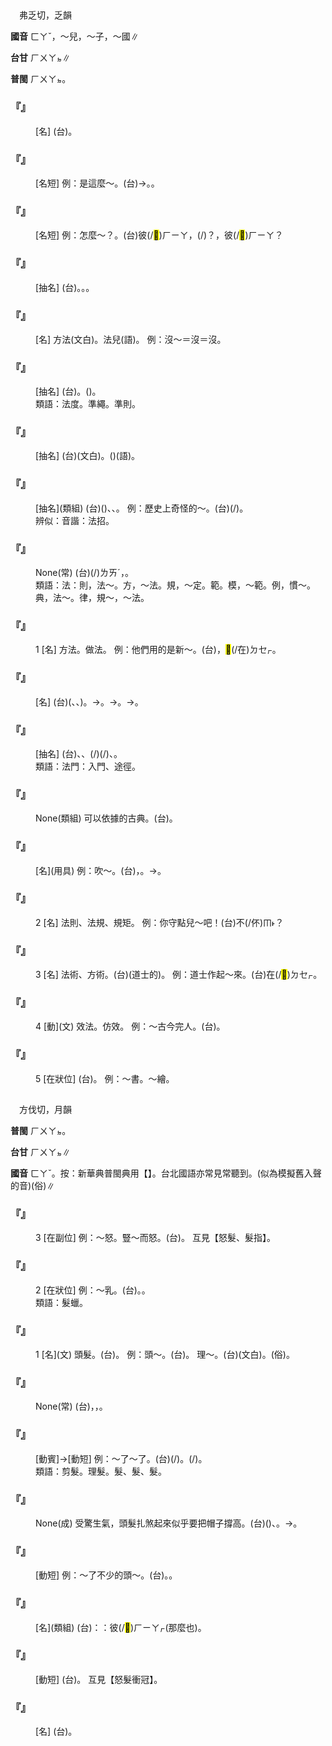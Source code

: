 
=={{ruby|法|ㄈㄚˇ}}==

　弗乏切，乏韻

'''國音''' <rt>ㄈㄚˇ</rt>{{ruby|。|ㄈㄚ}}，～兒{{ruby|。|ㄈㄚˊ}}，～子{{ruby|。|ㄈㄚˋ}}，～國∥

'''台甘''' <rt>ㄏㄨㄚㆵ</rt>∥

'''普閩''' <rt>ㄏㄨㄚㆵ</rt>。

    

==='''『{{ruby|拼|ㄆㄧㄣ}}{{ruby|音|ㄧㄣ}}{{ruby|法|ㄈㄚˇ}}』'''===
: [名] (台){{ruby|用|ㄧㆲ˫}}{{ruby|/|ㄧㄥ˫}}{{ruby|符|ㄏㄨˊ}}{{ruby|號|ㄏㄜ˫}}{{ruby|表|ㄅㄧㄠˋ}}{{ruby|達|ㄉㄚㆵ ͘}}{{ruby|字|ㆢㄧ˫}}{{ruby|/|ㄌㄧ˫}}{{ruby|音|ㄧㆬ}}{{ruby|丌|ㆤ}}{{ruby|方|ㄏㆲ}}{{ruby|法|ㄏㄨㄚㆵ}}。
    

==='''『{{ruby|做|ㄗㄨㄛˋ}}{{ruby|法|ㄈㄚˇ}}{{ruby|兒|ㄦ}}』'''===
: [名短] 例：是這麼～。(台){{ruby|做|ㄗㄨㆤ˪}}{{ruby|/|ㄗㄜ˪}}{{ruby|法|ㄏㄨㄚㆵ}}{{ruby|是|ㄒㄧ˫}}{{ruby|按|ㄢ˪}}{{ruby|爾|ㄋㆤ}}→{{ruby|呢|ㄋㄧ}}。{{ruby|著|ㄉㄧㄜㆷ ͘}}{{ruby|愛|ㄞ˪}}{{ruby|按|ㄢ˪}}{{ruby|爾|ㄋㄧ}}{{ruby|/|ㄋㆤ}}{{ruby|作|ㄗㄜ˪}}。
    

==='''『{{ruby|去|ㄑㄩˋ}}{{ruby|法|ㄈㄚˇ}}{{ruby|兒|ㄦ}}』'''===
: [名短] 例：怎麼～？。(台){{ruby|汝|ㄌㄧˋ}}{{ruby|<mark>&#xffa49;</mark>|ㆠㆤㆷ}}{{ruby|/|ㆠㄨㆤㆷ}}{{ruby|去|ㄎㄧ˪}}{{ruby|到|ㄍㄠ˪}}彼(/<mark>&#xf9075;</mark>)<rt>ㄏㄧㄚ</rt>，{{ruby|按|ㄢˋ}}{{ruby|怎|ㄗㄨㆩˋ}}{{ruby|去|ㄎㄧ˪}}(/{{ruby|行|ㄍㄧㆩˊ}})？{{ruby|汝|ㄌㄧˋ}}{{ruby|按|ㄢ˪}}{{ruby|怎|ㄗㄨㆩˋ}}{{ruby|行|ㄍㄧㆩˊ}}，{{ruby|即|ㄐㄧㄚㆷ}}{{ruby|會|ㄨㆤ˫}}{{ruby|/|ㆤ˫}}{{ruby|得|ㄉㄧㆤㆶ}}{{ruby|/|ㄉㄧㆵ}}{{ruby|去|ㄎㄧ˪}}{{ruby|到|ㄍㄠ˪}}彼(/<mark>&#xf9075;</mark>)<rt>ㄏㄧㄚ</rt>？
    

==='''『{{ruby|佛|ㄈㄛˊ}}{{ruby|法|ㄈㄚˇ}}』'''===
: [抽名] (台){{ruby|佛|ㄏㄨㆵ ͘}}{{ruby|教|ㄍㄠ˪}}{{ruby|丌|ㆤ}}{{ruby|思|ㄙㄨ˫}}{{ruby|想|ㄒㄧㆲˋ}}。{{ruby|真|ㄐㄧㄣ}}{{ruby|理|ㄌㄧˋ}}。{{ruby|力|ㄌㄧㆤㆶ ͘}}{{ruby|量|ㄌㄧㆲ˫}}。
    

==='''『{{ruby|法|ㄈㄚˇ}}{{ruby|兒|ㄦ}}』'''===
: [名] 方法(文白)。法兒(語)。 例：沒～＝沒{{ruby|法|ㄈㄚ}}{{ruby|兒|ㄦ}}＝沒{{ruby|法|ㄈㄚˊ}}{{ruby|子|·ㄗˇ}}。
    

==='''『{{ruby|法|ㄈㄚˇ}}{{ruby|則|ㄗㄜˊ}}』'''===
: [抽名] (台){{ruby|法|ㄏㄨㄚㆵ}}{{ruby|則|ㄐㄧㆤㆶ}}。{{ruby|值|ㄉㄚㆵ ͘}}{{ruby|得|ㄉㄧㆵ}}{{ruby|學|ㄏㄚㆶ ͘}}{{ruby|習|ㄒㄧㆴ ͘}}({{ruby|遵|ㄗㄨㄣ}}{{ruby|循|ㄙㄨㄣˊ}}){{ruby|丌|ㆤ}}{{ruby|方|ㄏㆲ}}{{ruby|法|ㄏㄨㄚㆵ}}{{ruby|或|ㄧㄚㆷ ͘}}{{ruby|是|ㄒㄧ˫}}{{ruby|道|ㄉㄜ˫}}{{ruby|理|ㄌㄧˋ}}。
:類語：法度。準繩。準則。
:
    

==='''『{{ruby|法|ㄈㄚˇ}}{{ruby|事|ㄕˋ}}』'''===
: [抽名] (台)(文白){{ruby|法|ㄏㄨㄚㆵ}}{{ruby|事|ㄙㄨ˫}}。{{ruby|功|ㄍㆲ}}{{ruby|德|ㄉㄧㆤㆶ}}({{ruby|喪|ㄙㆲ}}{{ruby|事|ㄙㄨ˫}}{{ruby|丌|ㆤ}})(語)。
    

==='''『{{ruby|法|ㄈㄚˇ}}{{ruby|著|ㄓㄠ}}』'''===
: [抽名](類組) (台)({{ruby|奇|ㄍㄧˊ}}{{ruby|妙|ㆠㄧㄠ˫}}{{ruby|丌|ㆤ}}){{ruby|方|ㄏㆲ}}{{ruby|法|ㄏㄨㄚㆵ}}、{{ruby|手|ㄑㄧㄨˋ}}{{ruby|段|ㄉㄨㆩ˫}}、{{ruby|術|ㄙㄨㆵ ͘}}。 例：歷史上奇怪的～。(台){{ruby|歷|ㄌㄧㆤㆶ ͘}}{{ruby|史|ㄙㄨˋ}}{{ruby|上|ㄒㄧㆲ˫}}{{ruby|奇|ㄍㄧˊ}}{{ruby|怪|ㄍㄨㄞ˪}}{{ruby|丌|ㆤ}}{{ruby|手|ㄑㄧㄨˋ}}{{ruby|法|ㄏㄨㄚㆵ}}(/{{ruby|方|ㄏㆲ}}{{ruby|法|ㄏㄨㄚㆵ}})。
:辨似：音諧：法招。
:
    

==='''『{{ruby|現|ㄒㄧㄢˋ}}{{ruby|身|ㄕㄣ}}{{ruby|說|ㄕㄨㄛ}}{{ruby|法|ㄈㄚˇ}}』'''===
: None(常) (台){{ruby|親|ㄑㄧㄣ}}{{ruby|身|ㄒㄧㄣ}}(/{{ruby|實|ㄒㄧㆵ ͘}}{{ruby|在|ㄗㄞ˫}}){{ruby|做|ㄗㄨㆤ˪}}{{ruby|/|ㄗㄜ˪}}{{ruby|出|ㄘㄨㆵ ͘}}{{ruby|來|·ㄌㄞˊ}}<rt>ㄌㄞˊ</rt>{{ruby|付|ㄏㆦ˫}}{{ruby|人|ㄌㄤˊ}}{{ruby|看|ㄎㄨㆩ˪}}，{{ruby|來|ㄌㄞˊ}}{{ruby|教|ㄍㄠ˪}}{{ruby|訓|ㄏㄨㄣ˪}}{{ruby|別|ㄅㄚㆵ ͘}}{{ruby|人|ㄌㄤˊ}}{{ruby|或|ㄧㄚㆷ ͘}}{{ruby|是|ㄒㄧ˫}}{{ruby|付|ㄏㆦ˫}}{{ruby|人|ㄌㄤˊ}}{{ruby|學|ㄏㄚㆶ ͘}}{{ruby|習|ㄒㄧㆴ ͘}}。
:類語：法：則，法～。方，～法。規，～定。範。模，～範。例，慣～。典，法～。律，規～，～法。
:
    

==='''『{{ruby|法|ㄈㄚˇ}}』'''===
:1  [名] 方法。做法。 例：他們用的是新～。(台){{ruby|<mark>&#xffad9;</mark>|ㄧㄣ}}{{ruby|所|ㄙㆦˋ}}{{ruby|用|ㄧㄥ˫}}{{ruby|/|ㄧㆲ˫}}{{ruby|丌|ㆤ}}{{ruby|是|ㄒㄧ˫}}{{ruby|新|ㄒㄧㄣ}}{{ruby|方|ㄏㆲ}}{{ruby|法|ㄏㄨㄚㆵ}}，{{ruby|<mark>&#xffad9;</mark>|ㄧㄣ}}{{ruby|是|ㄒㄧ˫}}{{ruby|用|ㄧㄥ˫}}{{ruby|/|ㄧㆲ˫}}{{ruby|新|ㄒㄧㄣ}}{{ruby|丌|ㆤ}}{{ruby|方|ㄏㆲ}}{{ruby|法|ㄏㄨㄚㆵ}}<mark>&#xf9549;</mark>(/在)<rt>ㄉㆤㆷ</rt>{{ruby|做|ㄗㄨㆤ˪}}{{ruby|/|ㄗㄜ˪}}。
    

==='''『{{ruby|法|ㄈㄚˇ}}{{ruby|寶|ㄅㄠˇ}}』'''===
: [名] (台){{ruby|佛|ㄏㄨㆵ ͘}}{{ruby|教|ㄍㄠ˪}}{{ruby|丌|ㆤ}}{{ruby|三|ㄙㆰ}}{{ruby|寶|ㄅㄜˋ}}({{ruby|法|ㄏㄨㄚㆵ}}、{{ruby|佛|ㄏㄨㆵ ͘}}、{{ruby|僧|ㄐㄧㄥ}})。→{{ruby|和|ㄏㆤˊ}}{{ruby|/|ㄏㄨㆤˊ}}{{ruby|尚|ㄒㄧㆧ˫}}{{ruby|/|ㄒㄧㆫ˫}}{{ruby|相|ㄒㄧㆲ}}{{ruby|傳|ㄊㄨㄢˊ}}{{ruby|丌|ㆤ}}{{ruby|衣|ㄧ}}{{ruby|缽|ㄅㄨㄚㆵ}}。→{{ruby|身|ㄒㄧㄣ}}{{ruby|邊|ㄅㆪ}}{{ruby|丌|ㆤ}}{{ruby|必|ㄅㄧㆵ}}{{ruby|需|ㄙㄨ}}{{ruby|品|ㄆㄧㄣˋ}}。→{{ruby|秘|ㄅㄧ˪}}{{ruby|訣|ㄍㄨㄚㆵ}}。
    

==='''『{{ruby|法|ㄈㄚˇ}}{{ruby|門|ㄇㄣˊ}}』'''===
: [抽名] (台){{ruby|修|ㄒㄧㄨ}}{{ruby|行|ㄏㄧㄥ˫}}、{{ruby|做|ㄗㄨㆤ˪}}{{ruby|/|ㄗㄜ˪}}{{ruby|學|ㄏㄚㆶ ͘}}{{ruby|問|ㆠㄨㄣ˫}}、{{ruby|做|ㄗㄨㆤ˪}}{{ruby|/|ㄗㄜ˪}}{{ruby|載|ㄉㄞ˫}}(/{{ruby|戴|ㄉㄞ˪}}){{ruby|事|ㄐㄧ˪}}(/{{ruby|事|ㄉㄞ˫}}{{ruby|情|ㄐㄧ˪}}){{ruby|丌|ㆤ}}{{ruby|入|ㆢㄧㆴ ͘}}{{ruby|/|ㄌㄧㆴ ͘}}{{ruby|門|ㆠㄨㄣˊ}}、{{ruby|門|ㄇㆭˊ}}{{ruby|路|ㄌㆦ˫}}。
:類語：法門：入門、途徑。
:
    

==='''『{{ruby|法|ㄈㄚˇ}}{{ruby|典|ㄉㄧㄢˇ}}』'''===
: None(類組) 可以依據的古典。(台){{ruby|值|ㄉㄚㆵ ͘}}{{ruby|得|ㄉㄧㆵ}}{{ruby|倚|ㄨㄚˋ}}{{ruby|靠|ㄎㄜ˪}}{{ruby|丌|ㆤ}}{{ruby|經|ㄍㄧㄥ}}{{ruby|典|ㄉㄧㄢˋ}}。
    

==='''『{{ruby|法|ㄈㄚˇ}}{{ruby|螺|ㄌㄨㄛˊ}}』'''===
: [名](用具) 例：吹～。(台){{ruby|歕|ㄅㄨㄣˊ}}{{ruby|螺|ㄌㆤˊ}}{{ruby|殼|ㄎㄚㆶ}}{{ruby|做|ㄗㄨㆤ˪}}{{ruby|/|ㄗㄜ˪}}{{ruby|號|ㄏㄜ˫}}{{ruby|頭|ㄊㄠˊ}}，{{ruby|作|ㄗㄜ˪}}{{ruby|法|ㄏㄨㄚㆵ}}。→{{ruby|講|ㄍㆲˋ}}{{ruby|大|ㄉㄨㄚ˫}}{{ruby|話|ㄨㆤ˫}}。
    

==='''『{{ruby|法|ㄈㄚˇ}}』'''===
:2  [名] 法則、法規、規矩。 例：你守點兒～吧！(台){{ruby|汝|ㄌㄧˋ}}{{ruby|較|ㄎㄚㆷ}}{{ruby|守|ㄒㄧㄨˋ}}{{ruby|法|ㄏㄨㄚㆵ}}{{ruby|咧|ㄌㆤ˪}}{{ruby|好|ㄏㄜˋ}}不(/伓)<rt>ㆬ˫</rt>？
    

==='''『{{ruby|法|ㄈㄚˇ}}』'''===
:3  [名] 法術、方術。(台)(道士的){{ruby|法|ㄏㄨㄚㆵ}}{{ruby|術|ㄙㄨㆵ ͘}}。 例：道士作起～來。(台){{ruby|道|ㄉㄜ˫}}{{ruby|士|ㄙㄨ˫}}{{ruby|開|ㄎㄞ}}{{ruby|始|ㄒㄧˋ}}在(/<mark>&#xf9549;</mark>)<rt>ㄉㆤㆷ</rt>{{ruby|作|ㄗㄜ˪}}{{ruby|法|ㄏㄨㄚㆵ}}。
    

==='''『{{ruby|法|ㄈㄚˇ}}』'''===
:4  [動](文) 效法。仿效。 例：～古今完人。(台){{ruby|用|ㄧㆲ˫}}{{ruby|古|ㄍㆦˋ}}{{ruby|今|ㄍㄧㆬ}}{{ruby|功|ㄍㆲ}}{{ruby|德|ㄉㄧㆤㆶ}}{{ruby|完|ㄨㄢˊ}}{{ruby|滿|ㆠㄨㄢˋ}}{{ruby|丌|ㆤ}}{{ruby|人|ㄌㄤˊ}}{{ruby|作|ㄗㄜ˪}}{{ruby|模|ㆠㆦˊ}}{{ruby|範|ㄏㄨㄢ˫}}。
    

==='''『{{ruby|法|ㄈㄚˇ}}』'''===
:5  [在狀位] (台){{ruby|值|ㄉㄚㆵ ͘}}{{ruby|得|ㄉㄧㆵ}}{{ruby|模|ㆠㆦˊ}}{{ruby|仿|ㄏㆲˋ}}{{ruby|學|ㄏㄚㆶ ͘}}{{ruby|習|ㄒㄧㆴ ͘}}{{ruby|丌|ㆤ}}。 例：～書。～繪。
    

=={{ruby|髮|ㄈㄚˇ}}==

　方伐切，月韻

'''普閩''' <rt>ㄏㄨㄚㆵ</rt>。

'''台甘''' <rt>ㄏㄨㄚㆵ</rt>∥

'''國音''' <rt>ㄈㄚˇ</rt>。按：新華典普閩典用【{{ruby|髮|ㄈㄚˋ}}】。台北國語亦常見常聽到。(似為模擬舊入聲的音)(俗)∥

    

==='''『{{ruby|髮|ㄈㄚˇ}}』'''===
:3  [在副位] 例：～怒。豎～而怒。(台){{ruby|受|ㄒㄧㄨ˫}}{{ruby|氣|ㄎㄧ˪}}{{ruby|到|ㄍㄚㆷ}}{{ruby|頭|ㄊㄠˊ}}{{ruby|毛|ㄇㆦ}}{{ruby|/|ㄇㆭˊ}}{{ruby|<mark>&#xf93fc;</mark>|ㄘㄤ˪}}{{ruby|直|ㄉㄧㆵ ͘}}{{ruby|起|·ㄎㄧˋ}}{{ruby|來|·ㄌㄞˊ}}。 互見【怒髮、髮指】。
    

==='''『{{ruby|髮|ㄈㄚˇ}}』'''===
:2  [在狀位] 例：～乳。(台){{ruby|乳|ㄋㄧ}}{{ruby|/|ㄌㄧㄥ}}{{ruby|/|ㄌㄧㄣ}}{{ruby|白|ㄅㆤㆷ ͘}}{{ruby|色|ㄒㄧㆤㆶ}}{{ruby|頭|ㄊㄠˊ}}{{ruby|毛|ㄇㆦ}}{{ruby|/|ㄇㆭˊ}}{{ruby|滋|ㄗㄨ}}{{ruby|補|ㄅㆦˋ}}{{ruby|液|ㄧㆤㆶ ͘}}。{{ruby|養|ㄧㆲˋ}}{{ruby|頭|ㄊㄠˊ}}{{ruby|毛|ㄇㆦ}}{{ruby|/|ㄇㆭˊ}}{{ruby|丌|ㆤ}}{{ruby|乳|ㄌㄧㄥ}}{{ruby|/|ㄌㄧㄣ}}{{ruby|水|ㄗㄨㄧˋ}}{{ruby|款|ㄎㄨㄢˋ}}{{ruby|丌|ㆤ}}{{ruby|液|ㄧㆤㆶ ͘}}{{ruby|體|ㄊㆤˋ}}。
:類語：髮蠟。
:
    

==='''『{{ruby|髮|ㄈㄚˇ}}』'''===
:1  [名](文) 頭髮。(台){{ruby|人|ㄌㄤˊ}}{{ruby|頭|ㄊㄠˊ}}{{ruby|殼|ㄎㄚㆶ}}{{ruby|頂|ㄉㄧㄥˋ}}{{ruby|丌|ㆤ}}{{ruby|毛|ㄇㆦ}}{{ruby|/|ㄇㆭˊ}}。 例：頭～。(台){{ruby|頭|ㄊㄠˊ}}{{ruby|毛|ㄇㆦ}}{{ruby|/|ㄇㆭˊ}}。 理～。(台){{ruby|理|ㄌㄧˋ}}{{ruby|髮|ㄏㄨㄚㆵ}}(文白)。{{ruby|剃|ㄊㄧ˪}}{{ruby|頭|ㄊㄠˊ}}(俗)。
    

==='''『{{ruby|令|ㄌㄧㄥˋ}}{{ruby|人|ㄖㄣˊ}}{{ruby|髮|ㄈㄚˇ}}{{ruby|指|ㄓˇ}}』'''===
: None(常) (台){{ruby|使|ㄙㄨˋ}}{{ruby|人|ㄌㄤˊ}}{{ruby|頭|ㄊㄠˊ}}{{ruby|毛|ㄇㆦ}}{{ruby|/|ㄇㆭˊ}}{{ruby|直|ㄉㄧㆵ ͘}}{{ruby|立|ㄌㄧㆴ ͘}}，{{ruby|憤|ㄏㄨㄣˋ}}{{ruby|怒|ㄌㆦ˫}}{{ruby|/|ㄋㆦ˫}}，{{ruby|大|ㄉㄨㄚ˫}}{{ruby|受|ㄒㄧㄨ˫}}{{ruby|氣|ㄎㄧ˪}}。
    

==='''『{{ruby|剪|ㄐㄧㄢˇ}}{{ruby|髮|ㄈㄚˇ}}』'''===
: [動賓]→[動短] 例：～了～了。(台){{ruby|有|ㄨ˫}}{{ruby|去|ㄎㄧ˪}}{{ruby|剃|ㄊㄧ˪}}{{ruby|頭|ㄊㄠˊ}}(/{{ruby|理|ㄌㄧˋ}}{{ruby|髮|ㄏㄨㄚㆵ}})。{{ruby|剃|ㄊㄧ˪}}{{ruby|去|ㄎㄧ˪}}{{ruby|頭|ㄊㄠˊ}}{{ruby|鬃|ㄗㄤ}}(/{{ruby|剃|ㄊㄧ˪}}{{ruby|頭|ㄊㄠˊ}}){{ruby|做|ㄗㄨㆤ˪}}{{ruby|/|ㄗㄜ˪}}{{ruby|和|ㄏㆤˊ}}{{ruby|/|ㄏㄨㆤˊ}}{{ruby|尚|ㄒㄧㆫ˫}}{{ruby|/|ㄒㄧㆧ˫}}。
:類語：剪髮。理髮。{{ruby|撂|ㄌㄩㄝˇ}}髮、{{ruby|擄|ㄌㄨㄛˇ}}{{ruby|/|ㄌㄨㄛ}}髮、{{ruby|捋|ㄌㄨㄛ}}{{ruby|/|ㄌㄨㄛˇ}}髮。
:
    

==='''『{{ruby|怒|ㄋㄨˋ}}{{ruby|髮|ㄈㄚˇ}}{{ruby|衝|ㄔㄨㄥ}}{{ruby|冠|ㄍㄨㄢ}}』'''===
: None(成) 受驚生氣，頭髮扎煞起來似乎要把帽子撐高。(台){{ruby|形|ㄏㄧㄥˊ}}{{ruby|容|ㄧㆲˊ}}{{ruby|震|ㄗㄨㄣ˪}}{{ruby|怒|ㄌㆦ˫}}{{ruby|/|ㄋㆦ˫}}({{ruby|大|ㄉㄨㄚ˫}}{{ruby|受|ㄒㄧㄨ˫}}{{ruby|氣|ㄎㄧ˪}}){{ruby|頭|ㄊㄠˊ}}{{ruby|毛|ㄇㆦ}}{{ruby|/|ㄇㆭˊ}}{{ruby|直|ㄉㄧㆵ ͘}}{{ruby|立|ㄌㄧㆴ ͘}}{{ruby|丌|ㆤ}}{{ruby|氣|ㄎㄧ˪}}{{ruby|勢|ㄙㆤ˪}}{{ruby|強|ㄍㄧㆲ˫}}{{ruby|<mark>&#xffa49;</mark>|ㆠㆤㆷ}}{{ruby|/|ㆠㄨㆤㆷ}}{{ruby|將|ㄐㄧㆲ}}{{ruby|盔|ㄅㄨㄚㆷ}}、{{ruby|帽|ㆠㄜ˫}}{{ruby|撐|ㄊㆪ˪}}{{ruby|/|ㄊㆥ˪}}{{ruby|高|ㄍㄨㄢˊ}}{{ruby|起|·ㄎㄧˋ}}{{ruby|來|·ㄌㄞˊ}}{{ruby|丌|ㆤ}}{{ruby|款|ㄎㄨㄢˋ}}{{ruby|式|ㄒㄧㆵ}}。→{{ruby|大|ㄉㄨㄚ˫}}{{ruby|受|ㄒㄧㄨ˫}}{{ruby|氣|ㄎㄧ˪}}。
    

==='''『{{ruby|脫|ㄊㄨㄛ}}{{ruby|髮|ㄈㄚˇ}}』'''===
: [動短] 例：～了不少的頭～。(台){{ruby|溜|ㄌㄧㄨ˪}}{{ruby|頭|ㄊㄠˊ}}{{ruby|毛|ㄇㆦ}}{{ruby|/|ㄇㆭˊ}}。{{ruby|頭|ㄊㄠˊ}}{{ruby|毛|ㄇㆦ}}{{ruby|/|ㄇㆭˊ}}{{ruby|落|ㄌㄚㆶ}}{{ruby|<mark>&#xffa45;</mark>|ㆠㆤ˫}}{{ruby|/|ㆠㄨㆤ˫}}{{ruby|少|ㄐㄧㄜˋ}}{{ruby|去|ㄎㄧ˪}}。
    

==='''『{{ruby|毫|ㄏㄠˊ}}{{ruby|髮|ㄈㄚˇ}}』'''===
: [名](類組) (台){{ruby|比|ㄅㄧˋ}}{{ruby|喻|ㆡㄨ˫}}{{ruby|/|ㄌㄨ˫}}：{{ruby|像|ㄑㄧㆫ˫}}{{ruby|/|ㄑㄧㆧ˫}}：{{ruby|毫|ㄏㄜˊ}}{{ruby|毛|ㄇㆦ}}彼(/<mark>&#xf9075;</mark>)<rt>ㄏㄧㄚㆷ</rt>{{ruby|恁|ㄌㄧㄣ˪}}(那麼也){{ruby|微|ㆠㄧˊ}}{{ruby|細|ㄙㄨㆤ˪}}{{ruby|/|ㄙㆤ˪}}。
    

==='''『{{ruby|髮|ㄈㄚˇ}}{{ruby|怒|ㄋㄨˋ}}』'''===
: [動短] (台){{ruby|大|ㄉㄨㄚ˫}}{{ruby|受|ㄒㄧㄨ˫}}{{ruby|氣|ㄎㄧ˪}}。 互見【怒髮衝冠】。
    

==='''『{{ruby|髮|ㄈㄚˇ}}{{ruby|妻|ㄑㄧ}}』'''===
: [名] (台){{ruby|元|ㆣㄨㄢˊ}}{{ruby|配|ㄆㄨㆤ˪}}{{ruby|丌|ㆤ}}{{ruby|<mark>&#xffa44;</mark>|ㆠㆦˋ}}。
    
